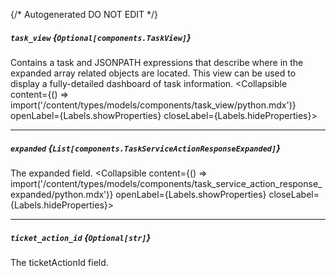 {/* Autogenerated DO NOT EDIT  */}

##### `task_view` *{`Optional[components.TaskView]`}*
Contains a task and JSONPATH expressions that describe where in the expanded array related objects are located. This view can be used to display a fully\-detailed dashboard of task information.
<Collapsible content={() => import('/content/types/models/components/task_view/python.mdx')} openLabel={Labels.showProperties} closeLabel={Labels.hideProperties}>
</Collapsible>

---
##### `expanded` *{`List[components.TaskServiceActionResponseExpanded]`}*
The expanded field.
<Collapsible content={() => import('/content/types/models/components/task_service_action_response_expanded/python.mdx')} openLabel={Labels.showProperties} closeLabel={Labels.hideProperties}>
</Collapsible>

---
##### `ticket_action_id` *{`Optional[str]`}*
The ticketActionId field.


